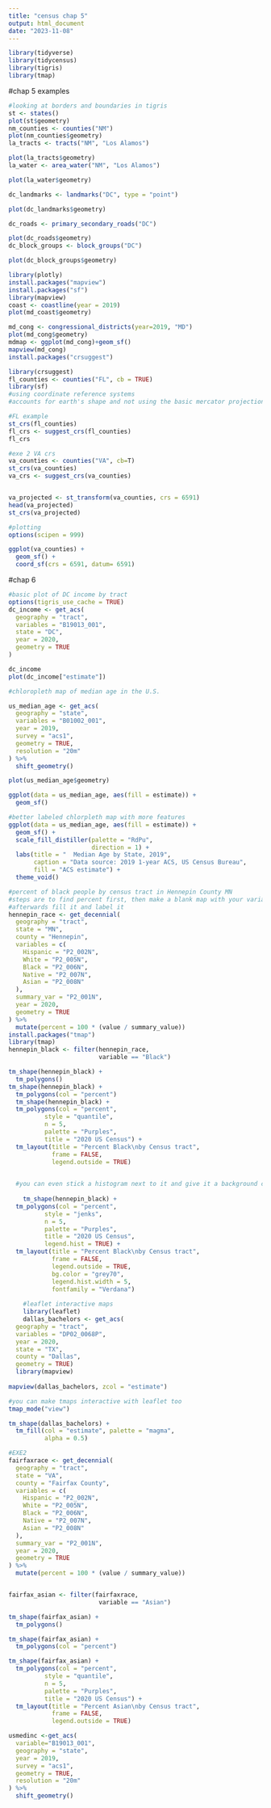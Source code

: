 ```yaml
---
title: "census chap 5"
output: html_document
date: "2023-11-08"
---
```


```r
library(tidyverse)
library(tidycensus)
library(tigris)
library(tmap)

```
#chap 5 examples
```r
#looking at borders and boundaries in tigris
st <- states()
plot(st$geometry)
nm_counties <- counties("NM")
plot(nm_counties$geometry)
la_tracts <- tracts("NM", "Los Alamos")

plot(la_tracts$geometry)
la_water <- area_water("NM", "Los Alamos")

plot(la_water$geometry)

dc_landmarks <- landmarks("DC", type = "point")

plot(dc_landmarks$geometry)

dc_roads <- primary_secondary_roads("DC")

plot(dc_roads$geometry)
dc_block_groups <- block_groups("DC")

plot(dc_block_groups$geometry)
```

```r
library(plotly)
install.packages("mapview")
install.packages("sf")
library(mapview)
coast <- coastline(year = 2019)
plot(md_coast$geometry)

md_cong <- congressional_districts(year=2019, "MD")
plot(md_cong$geometry)
mdmap <- ggplot(md_cong)+geom_sf()
mapview(md_cong)
install.packages("crsuggest")

library(crsuggest)
fl_counties <- counties("FL", cb = TRUE)
library(sf)
#using coordinate reference systems
#accounts for earth's shape and not using the basic mercator projection

#FL example
st_crs(fl_counties)
fl_crs <- suggest_crs(fl_counties)
fl_crs

#exe 2 VA crs
va_counties <- counties("VA", cb=T)
st_crs(va_counties)
va_crs <- suggest_crs(va_counties)


va_projected <- st_transform(va_counties, crs = 6591)
head(va_projected)
st_crs(va_projected)

#plotting
options(scipen = 999)

ggplot(va_counties) + 
  geom_sf() + 
  coord_sf(crs = 6591, datum= 6591)
```

#chap 6

```r
#basic plot of DC income by tract
options(tigris_use_cache = TRUE)
dc_income <- get_acs(
  geography = "tract", 
  variables = "B19013_001",
  state = "DC", 
  year = 2020,
  geometry = TRUE
)

dc_income
plot(dc_income["estimate"])

#chloropleth map of median age in the U.S.

us_median_age <- get_acs(
  geography = "state",
  variables = "B01002_001",
  year = 2019,
  survey = "acs1",
  geometry = TRUE,
  resolution = "20m"
) %>%
  shift_geometry()

plot(us_median_age$geometry)

ggplot(data = us_median_age, aes(fill = estimate)) + 
  geom_sf()

#better labeled chlorpleth map with more features
ggplot(data = us_median_age, aes(fill = estimate)) + 
  geom_sf() + 
  scale_fill_distiller(palette = "RdPu", 
                       direction = 1) + 
  labs(title = "  Median Age by State, 2019",
       caption = "Data source: 2019 1-year ACS, US Census Bureau",
       fill = "ACS estimate") + 
  theme_void()

#percent of black people by census tract in Hennepin County MN
#steps are to find percent first, then make a blank map with your variable
#afterwards fill it and label it
hennepin_race <- get_decennial(
  geography = "tract",
  state = "MN",
  county = "Hennepin",
  variables = c(
    Hispanic = "P2_002N",
    White = "P2_005N",
    Black = "P2_006N",
    Native = "P2_007N",
    Asian = "P2_008N"
  ),
  summary_var = "P2_001N",
  year = 2020,
  geometry = TRUE
) %>%
  mutate(percent = 100 * (value / summary_value))
install.packages("tmap")
library(tmap)
hennepin_black <- filter(hennepin_race, 
                         variable == "Black")

tm_shape(hennepin_black) + 
  tm_polygons()
tm_shape(hennepin_black) + 
  tm_polygons(col = "percent")
  tm_shape(hennepin_black) + 
  tm_polygons(col = "percent",
          style = "quantile",
          n = 5,
          palette = "Purples",
          title = "2020 US Census") + 
  tm_layout(title = "Percent Black\nby Census tract",
            frame = FALSE,
            legend.outside = TRUE)

  
  #you can even stick a histogram next to it and give it a background color
  
    tm_shape(hennepin_black) + 
  tm_polygons(col = "percent",
          style = "jenks",
          n = 5,
          palette = "Purples",
          title = "2020 US Census",
          legend.hist = TRUE) + 
  tm_layout(title = "Percent Black\nby Census tract",
            frame = FALSE,
            legend.outside = TRUE,
            bg.color = "grey70",
            legend.hist.width = 5,
            fontfamily = "Verdana")
    
    #leaflet interactive maps
    library(leaflet)
    dallas_bachelors <- get_acs(
  geography = "tract",
  variables = "DP02_0068P",
  year = 2020,
  state = "TX",
  county = "Dallas",
  geometry = TRUE)
  library(mapview)
    
mapview(dallas_bachelors, zcol = "estimate")

#you can make tmaps interactive with leaflet too
tmap_mode("view")

tm_shape(dallas_bachelors) + 
  tm_fill(col = "estimate", palette = "magma",
          alpha = 0.5)
```

```R
#EXE2
fairfaxrace <- get_decennial(
  geography = "tract",
  state = "VA",
  county = "Fairfax County",
  variables = c(
    Hispanic = "P2_002N",
    White = "P2_005N",
    Black = "P2_006N",
    Native = "P2_007N",
    Asian = "P2_008N"
  ),
  summary_var = "P2_001N",
  year = 2020,
  geometry = TRUE
) %>%
  mutate(percent = 100 * (value / summary_value))


fairfax_asian <- filter(fairfaxrace, 
                         variable == "Asian")

tm_shape(fairfax_asian) + 
  tm_polygons()

tm_shape(fairfax_asian) + 
  tm_polygons(col = "percent")

tm_shape(fairfax_asian) + 
  tm_polygons(col = "percent",
          style = "quantile",
          n = 5,
          palette = "Purples",
          title = "2020 US Census") + 
  tm_layout(title = "Percent Asian\nby Census tract",
            frame = FALSE,
            legend.outside = TRUE)
```

```R
usmedinc <-get_acs(
  variable="B19013_001",
  geography = "state",
  year = 2019,
  survey = "acs1",
  geometry = TRUE,
  resolution = "20m"
) %>%
  shift_geometry()


  ```